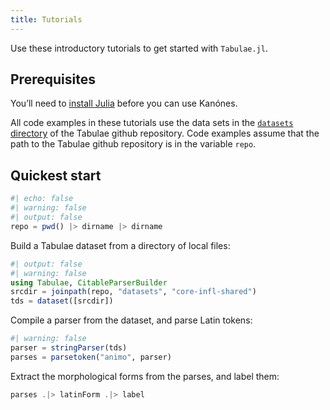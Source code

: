 ```yaml
---
title: Tutorials
---
```


Use these introductory tutorials to get started with `Tabulae.jl`.

## Prerequisites

You’ll need to [install Julia](https://julialang.org/downloads/) before you can use Kanónes.

::: {.callout-important title="Note: tutorial data sets"}
All code examples in these tutorials use the data sets in the [`datasets` directory](https://github.com/neelsmith/Tabulae.jl/tree/main/datasets) of the Tabulae github repository. Code examples assume that the path to the Tabulae github repository is in the variable `repo`.
:::

## Quickest start


```julia
#| echo: false
#| warning: false
#| output: false
repo = pwd() |> dirname |> dirname
```


Build a Tabulae dataset from a directory of local files:

```julia
#| output: false
#| warning: false
using Tabulae, CitableParserBuilder
srcdir = joinpath(repo, "datasets", "core-infl-shared") 
tds = dataset([srcdir])

```


Compile a parser from the dataset, and parse Latin tokens:



```julia
#| warning: false
parser = stringParser(tds)
parses = parsetoken("animo", parser)
```

Extract the morphological forms from the parses, and label them:

```julia
parses .|> latinForm .|> label
```

